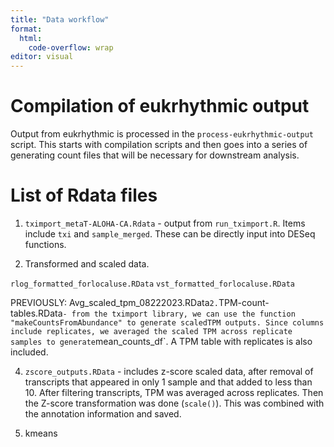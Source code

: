 ```yaml
---
title: "Data workflow"
format:
  html:
    code-overflow: wrap
editor: visual
---
```


# Compilation of eukrhythmic output

Output from eukrhythmic is processed in the `process-eukrhythmic-output` script. This starts with compilation scripts and then goes into a series of generating count files that will be necessary for downstream analysis. 


# List of Rdata files

1. `tximport_metaT-ALOHA-CA.Rdata` - output from `run_tximport.R`. Items include `txi` and `sample_merged`. These can be directly input into DESeq functions.


2. Transformed and scaled data.

`rlog_formatted_forlocaluse.RData`
`vst_formatted_forlocaluse.RData`


PREVIOUSLY: Avg_scaled_tpm_08222023.RData`
2. `TPM-count-tables.RData` - from the tximport library, we can use the function "makeCountsFromAbundance" to generate scaledTPM outputs. Since columns include replicates, we averaged the scaled TPM across replicate samples to generate `mean_counts_df`. A TPM table with replicates is also included.


4. `zscore_outputs.RData` - includes z-score scaled data, after removal of transcripts that appeared in only 1 sample and that added to less than 10. After filtering transcripts, TPM was averaged across replicates. Then the Z-score transformation was done (`scale()`). This was combined with the annotation information and saved.


5. kmeans